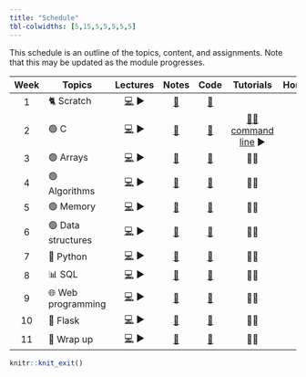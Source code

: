 ```yaml
---
title: "Schedule"
tbl-colwidths: [5,15,5,5,5,5,5]
---
```


This schedule is an outline of the topics, content, and assignments. Note that this may be updated as the module progresses.

| Week | Topics | Lectures | Notes | Code | Tutorials | Homework |
|:---------:|-----------|:---------:|:---------:|:---------:|:---------:|:---------:|
| 1 | 🐈 Scratch | [💻](https://github.com/SQ4007-2025/website/raw/refs/heads/master/lectures/slides_1.pptx) ▶ | [📕](notes/notes_1.html "Notes 1") | [🤖](https://github.com/SQ4007-2025/website/tree/master/code/src1) |  | 🏠 |
| 2 | 🟢 C | [💻](https://github.com/SQ4007-2025/website/raw/refs/heads/master/lectures/slides_2.pptx) ▶ | [📕](notes/notes_2.html "Notes 2") | [🤖](https://github.com/SQ4007-2025/website/tree/master/code/src2) | [👨‍🏫 command line](https://github.com/SQ4007-2025/website/raw/refs/heads/master/tutorials/week_2/1.command_line.pptx) ▶ | 🏠 |
| 3 | 🟢 Arrays | [💻](https://github.com/SQ4007-2025/website/raw/refs/heads/master/lectures/slides_3.pptx) ▶ | [📕](notes/notes_3.html "Notes 3") | [🤖](https://github.com/SQ4007-2025/website/tree/master/code/src3) | 👨‍🏫 | 🏠 |
| 4 | 🟢 Algorithms | [💻](https://github.com/SQ4007-2025/website/raw/refs/heads/master/lectures/slides_4.pptx) ▶ | [📕](notes/notes_4.html "Notes 4") | [🤖](https://github.com/SQ4007-2025/website/tree/master/code/src4) | 👨‍🏫 | 🏠 |
| 5 | 🟢 Memory | [💻](https://github.com/SQ4007-2025/website/raw/refs/heads/master/lectures/slides_5.pptx) ▶ | [📕](notes/notes_5.html "Notes 5") | [🤖](https://github.com/SQ4007-2025/website/tree/master/code/src5) | 👨‍🏫 | 🏠 |
| 6 | 🟢 Data structures | [💻](https://github.com/SQ4007-2025/website/raw/refs/heads/master/lectures/slides_6.pptx) ▶ | [📕](notes/notes_6.html "Notes 6") | [🤖](https://github.com/SQ4007-2025/website/tree/master/code/src6) | 👨‍🏫 | 🏠 |
| 7 | 🐍 Python | [💻](https://github.com/SQ4007-2025/website/raw/refs/heads/master/lectures/slides_7.pptx) ▶ | [📕](notes/notes_7.html "Notes 7") | [🤖](https://github.com/SQ4007-2025/website/tree/master/code/src7) | 👨‍🏫 | 🏠 |
| 8 | 📊 SQL | [💻](https://github.com/SQ4007-2025/website/raw/refs/heads/master/lectures/slides_8.pptx) ▶ | [📕](notes/notes_8.html "Notes 8") | [🤖](https://github.com/SQ4007-2025/website/tree/master/code/src8) | 👨‍🏫 | 🏠 |
| 9 | 🌐 Web programming | [💻](https://github.com/SQ4007-2025/website/raw/refs/heads/master/lectures/slides_9.pptx) ▶ | [📕](notes/notes_9.html "Notes 9") | [🤖](https://github.com/SQ4007-2025/website/tree/master/code/src9) | 👨‍🏫 | 🏠 |
| 10 | 🐍 Flask | [💻](https://github.com/SQ4007-2025/website/raw/refs/heads/master/lectures/slides_10.pptx) ▶ | [📕](notes/notes_10.html "Notes 10") | [🤖](https://github.com/SQ4007-2025/website/tree/master/code/src10) | 👨‍🏫 | 🏠 |
| 11 | 👋 Wrap up | [💻](https://github.com/SQ4007-2025/website/raw/refs/heads/master/lectures/slides_11.pptx) ▶ | [📕](notes/notes_11.html "Notes 11") | [🤖](https://github.com/SQ4007-2025/website/tree/master/code/src11) | 👨‍🏫 | 🏠 |

```r
knitr::knit_exit()
```